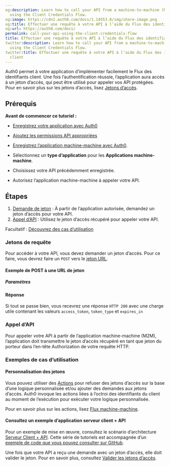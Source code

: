 ```yaml
---
og:description: Learn how to call your API from a machine-to-machine (M2M) application
  using the Client Credentials Flow.
og:image: https://cdn2.auth0.com/docs/1.14553.0/img/share-image.png
og:title: Effectuer une requête à votre API à l’aide du Flux des identifiants client
og:url: https://auth0.com/docs/
permalink: call-your-api-using-the-client-credentials-flow
title: Effectuer une requête à votre API à l’aide du Flux des identifiants client
twitter:description: Learn how to call your API from a machine-to-machine (M2M) application
  using the Client Credentials Flow.
twitter:title: Effectuer une requête à votre API à l’aide du Flux des identifiants
  client
---
```




Auth0 permet à votre application d’implémenter facilement le Flux des identifiants client. Une fois l’authentification réussie, l’application aura accès à un jeton d’accès, qui peut être utilisé pour appeler vos API protégées. Pour en savoir plus sur les jetons d’accès, lisez [Jetons d’accès](/security/tokens/access-tokens).

## Prérequis

**Avant de commencer ce tutoriel :**

* [Enregistrez votre application avec Auth0](/get-started/set-up-apis)

* [Ajoutez les permissions API appropriées](/apis/add-api-permissions)
* [Enregistrez l’application machine-machine avec Auth0](/get-started/create-apps/machine-to-machine-apps).

* Sélectionnez un **type d’application** pour les **Applications machine-machine**.
* Choisissez votre API précédemment enregistrée.
* Autorisez l’application machine-machine à appeler votre API.

## Étapes

1. [Demande de jeton](#request-tokens) : 
À partir de l’application autorisée, demandez un jeton d’accès pour votre API.
2. [Appel d’API](#call-api) : 
Utilisez le jeton d’accès récupéré pour appeler votre API.

Facultatif : [Découvrez des cas d’utilisation](#sample-use-cases)

### Jetons de requête

Pour accéder à votre API, vous devez demander un jeton d’accès. Pour ce faire, vous devrez faire un `POST` vers le [jeton URL](/api/authentication#client-credentials).

#### Exemple de POST à une URL de jeton



##### Paramètres



#### Réponse

Si tout se passe bien, vous recevrez une réponse `HTTP 200` avec une charge utile contenant les valeurs `access_token`, `token_type` et `expires_in`



### Appel d’API

Pour appeler votre API à partir de l’application machine-machine (M2M), l’application doit transmettre le jeton d’accès récupéré en tant que jeton du porteur dans l’en-tête Authorization de votre requête HTTP.



### Exemples de cas d’utilisation

#### Personnalisation des jetons

Vous pouvez utiliser des [Actions](/actions) pour refuser des jetons d’accès sur la base d’une logique personnalisée et/ou ajouter des demandes aux jetons d’accès. Auth0 invoque les actions liées à l’octroi des identifiants du client au moment de l’exécution pour exécuter votre logique personnalisée.

Pour en savoir plus sur les actions, lisez [Flux machine-machine](/actions/explore-triggers/machine-to-machine-trigger).

#### Consultez un exemple d’application serveur client + API

Pour un exemple de mise en œuvre, consultez le scénario d’architecture [Serveur Client + API](/architecture-scenarios/application/server-api). Cette série de tutoriels est accompagnée d’un [exemple de code que vous pouvez consulter sur GitHub](https://github.com/auth0-samples/auth0-pnp-exampleco-timesheets).

Une fois que votre API a reçu une demande avec un jeton d’accès, elle doit valider le jeton. Pour en savoir plus, consultez [Valider les jetons d’accès](/security/tokens/access-tokens/validate-access-tokens).